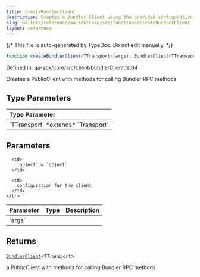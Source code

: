 ```yaml
---
title: createBundlerClient
description: Creates a Bundler Client using the provided configuration parameters, including chain and optional type.
slug: wallets/reference/aa-sdk/core/src/functions/createBundlerClient
layout: reference
---
```


{/* This file is auto-generated by TypeDoc. Do not edit manually. */}

```ts
function createBundlerClient<TTransport>(args): BundlerClient<TTransport>;
```

Defined in: [aa-sdk/core/src/client/bundlerClient.ts:64](https://github.com/alchemyplatform/aa-sdk/blob/9f926c402d1661309abbf8eae8431e52e8c5e53f/aa-sdk/core/src/client/bundlerClient.ts#L64)

Creates a PublicClient with methods for calling Bundler RPC methods

## Type Parameters

<table>
  <thead>
    <tr>
      <th align="left">Type Parameter</th>
    </tr>
  </thead>

  <tbody>
    <tr>
      <td>
        `TTransport` *extends* `Transport`
      </td>
    </tr>
  </tbody>
</table>

## Parameters

<table>
  <thead>
    <tr>
      <th align="left">Parameter</th>
      <th align="left">Type</th>
      <th align="left">Description</th>
    </tr>
  </thead>

  <tbody>
    <tr>
      <td>
        `args`
      </td>

      <td>
        `object` & `object`
      </td>

      <td>
        configuration for the client
      </td>
    </tr>

  </tbody>
</table>

## Returns

[`BundlerClient`](../type-aliases/BundlerClient.mdx)\<`TTransport`>

a PublicClient with methods for calling Bundler RPC methods

